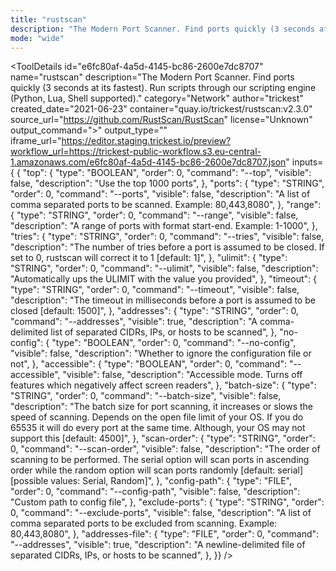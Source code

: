 ```yaml
---
title: "rustscan"
description: "The Modern Port Scanner. Find ports quickly (3 seconds at its fastest). Run scripts through our scripting engine (Python, Lua, Shell supported)."
mode: "wide"
---
```



<ToolDetails
  id="e6fc80af-4a5d-4145-bc86-2600e7dc8707"
  name="rustscan"
  description="The Modern Port Scanner. Find ports quickly (3 seconds at its fastest). Run scripts through our scripting engine (Python, Lua, Shell supported)."
  category="Network"
  author="trickest"
  created_date="2021-06-23"
  container="quay.io/trickest/rustscan:v2.3.0"
  source_url="https://github.com/RustScan/RustScan"
  license="Unknown"
  output_command=">"
  output_type=""
  iframe_url="https://editor.staging.trickest.io/preview?workflow_url=https://trickest-public-workflow.s3.eu-central-1.amazonaws.com/e6fc80af-4a5d-4145-bc86-2600e7dc8707.json"
  inputs={ {
  "top": {
    "type": "BOOLEAN",
    "order": 0,
    "command": "--top",
    "visible": false,
    "description": "Use the top 1000 ports",
  },
  "ports": {
    "type": "STRING",
    "order": 0,
    "command": "--ports",
    "visible": false,
    "description": "A list of comma separated ports to be scanned. Example: 80,443,8080",
  },
  "range": {
    "type": "STRING",
    "order": 0,
    "command": "--range",
    "visible": false,
    "description": "A range of ports with format start-end. Example: 1-1000",
  },
  "tries": {
    "type": "STRING",
    "order": 0,
    "command": "--tries",
    "visible": false,
    "description": "The number of tries before a port is assumed to be closed. If set to 0, rustscan will correct it to 1 [default: 1]",
  },
  "ulimit": {
    "type": "STRING",
    "order": 0,
    "command": "--ulimit",
    "visible": false,
    "description": "Automatically ups the ULIMIT with the value you provided",
  },
  "timeout": {
    "type": "STRING",
    "order": 0,
    "command": "--timeout",
    "visible": false,
    "description": "The timeout in milliseconds before a port is assumed to be closed [default: 1500]",
  },
  "addresses": {
    "type": "STRING",
    "order": 0,
    "command": "--addresses",
    "visible": true,
    "description": "A comma-delimited list of separated CIDRs, IPs, or hosts to be scanned",
  },
  "no-config": {
    "type": "BOOLEAN",
    "order": 0,
    "command": "--no-config",
    "visible": false,
    "description": "Whether to ignore the configuration file or not",
  },
  "accessible": {
    "type": "BOOLEAN",
    "order": 0,
    "command": "--accessible",
    "visible": false,
    "description": "Accessible mode. Turns off features which negatively affect screen readers",
  },
  "batch-size": {
    "type": "STRING",
    "order": 0,
    "command": "--batch-size",
    "visible": false,
    "description": "The batch size for port scanning, it increases or slows the speed of scanning. Depends on the open file limit of your OS.  If you do 65535 it will do every port at the same time. Although, your OS may not support this [default: 4500]",
  },
  "scan-order": {
    "type": "STRING",
    "order": 0,
    "command": "--scan-order",
    "visible": false,
    "description": "The order of scanning to be performed. The serial option will scan ports in ascending order while the random option will scan ports randomly [default: serial]  [possible values: Serial, Random]",
  },
  "config-path": {
    "type": "FILE",
    "order": 0,
    "command": "--config-path",
    "visible": false,
    "description": "Custom path to config file",
  },
  "exclude-ports": {
    "type": "STRING",
    "order": 0,
    "command": "--exclude-ports",
    "visible": false,
    "description": "A list of comma separated ports to be excluded from scanning. Example: 80,443,8080",
  },
  "addresses-file": {
    "type": "FILE",
    "order": 0,
    "command": "--addresses",
    "visible": true,
    "description": "A newline-delimited file of separated CIDRs, IPs, or hosts to be scanned",
  },
}}
/>
